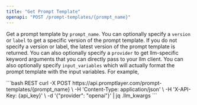 ```yaml
---
title: "Get Prompt Template"
openapi: "POST /prompt-templates/{prompt_name}"
---
```


Get a prompt template by `prompt_name`. You can optionally specify a `version` or `label` to get a specific version of the prompt template. If you do not specify a version or label, the latest version of the prompt template is returned. You can also optionally specify a `provider` to get llm-specific keyword arguments that you can directly pass to your llm client. You can also optionally specify `input_variables` which will actually format the prompt template with the input variables. For example,

<CodeGroup>
```bash REST
curl -X POST https://api.promptlayer.com/prompt-templates/{prompt_name} \
-H 'Content-Type: application/json' \
-H 'X-API-Key: {api_key}' \
-d '{"provider": "openai"}' | jq .llm_kwargs
```
</CodeGroup>
